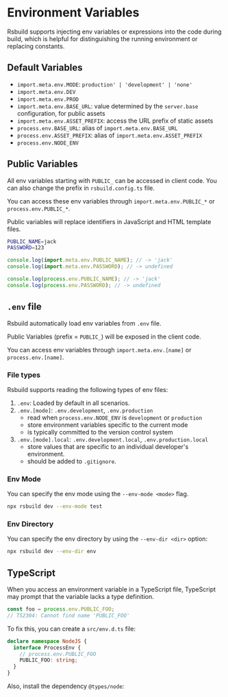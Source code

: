 
# Environment Variables

Rsbuild supports injecting env variables or expressions into the code during build, which is helpful for distinguishing the running environment or replacing constants.


## Default Variables

- `import.meta.env.MODE`: `production' | 'development' | 'none'`
- `import.meta.env.DEV`
- `import.meta.env.PROD`
- `import.meta.env.BASE_URL`: value determined by the `server.base` configuration, for public assets
- `import.meta.env.ASSET_PREFIX`: access the URL prefix of static assets
- `process.env.BASE_URL`: alias of `import.meta.env.BASE_URL`
- `process.env.ASSET_PREFIX`: alias of `import.meta.env.ASSET_PREFIX`
- `process.env.NODE_ENV`


## Public Variables

All env variables starting with `PUBLIC_` can be accessed in client code. You can also change the prefix in `rsbuild.config.ts` file.

You can access these env variables through `import.meta.env.PUBLIC_*` or `process.env.PUBLIC_*`.

Public variables will replace identifiers in JavaScript and HTML template files.

```sh title=".env"
PUBLIC_NAME=jack
PASSWORD=123
```

```js
console.log(import.meta.env.PUBLIC_NAME); // -> 'jack'
console.log(import.meta.env.PASSWORD); // -> undefined

console.log(process.env.PUBLIC_NAME); // -> 'jack'
console.log(process.env.PASSWORD); // -> undefined
```


## `.env` file

Rsbuild automatically load env variables from `.env` file.

Public Variables (prefix = `PUBLIC_`) will be exposed in the client code.

You can access env variables through `import.meta.env.[name]` or `process.env.[name]`.


### File types

Rsbuild supports reading the following types of env files:

1. `.env`: Loaded by default in all scenarios.
2. `.env.[mode]`: `.env.development`, `.env.production`
   - read when `process.env.NODE_ENV` is `development` or `production`
   - store environment variables specific to the current mode
   - is typically committed to the version control system
3. `.env.[mode].local`: `.env.development.local`, `.env.production.local`
   - store values that are specific to an individual developer's environment.
   - should be added to `.gitignore`.


### Env Mode

You can specify the env mode using the `--env-mode <mode>` flag.
```sh
npx rsbuild dev --env-mode test
```


### Env Directory

You can specify the env directory by using the `--env-dir <dir>` option:
```sh
npx rsbuild dev --env-dir env
```


## TypeScript

When you access an environment variable in a TypeScript file, TypeScript may prompt that the variable lacks a type definition.
```js
const foo = process.env.PUBLIC_FOO;
// TS2304: Cannot find name 'PUBLIC_FOO'
```

To fix this, you can create a `src/env.d.ts` file:
```ts
declare namespace NodeJS {
  interface ProcessEnv {
    // process.env.PUBLIC_FOO
    PUBLIC_FOO: string;
  }
}
```

Also, install the dependency `@types/node`:
<PackageManagerTabs command="add @types/node -D" />

